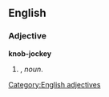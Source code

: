 ==English==

===Adjective===
'''knob-jockey'''

# {{attributive of|knob jockey|lang=en|nodot=1}}, ''noun''.


[[Category:English adjectives]]